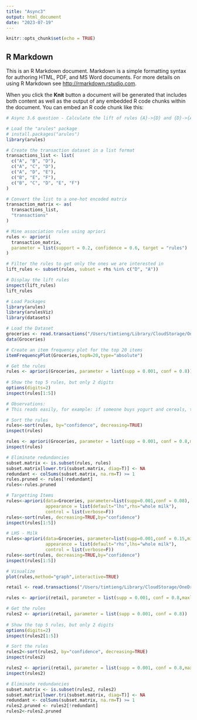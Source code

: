 ```yaml
---
title: "Async3"
output: html_document
date: "2023-07-19"
---
```


```r
knitr::opts_chunk$set(echo = TRUE)
```

## R Markdown

This is an R Markdown document. Markdown is a simple formatting syntax for authoring HTML, PDF, and MS Word documents. For more details on using R Markdown see <http://rmarkdown.rstudio.com>.

When you click the **Knit** button a document will be generated that includes both content as well as the output of any embedded R code chunks within the document. You can embed an R code chunk like this:

```r
# Async 3.6 question - Calculate the lift of rules {A}->{D} and {D}->{A}

# Load the "arules" package
# install.packages("arules")
library(arules)

# Create the transaction dataset in a list format
transactions_list <- list(
  c("A", "B", "D"),
  c("A", "C", "D"),
  c("A", "D", "E"),
  c("B", "E", "F"),
  c("B", "C", "D", "E", "F")
)

# Convert the list to a one-hot encoded matrix
transaction_matrix <- as(
  transactions_list,
  "transactions"
)

# Mine association rules using apriori
rules <- apriori(
  transaction_matrix,
  parameter = list(support = 0.2, confidence = 0.6, target = "rules")
)

# Filter the rules to get only the ones we are interested in
lift_rules <- subset(rules, subset = rhs %in% c("D", "A"))

# Display the lift rules
inspect(lift_rules)
lift_rules

```
```r
# Load Packages
library(arules)
library(arulesViz)
library(datasets)

# Load the Dataset 
groceries <- read.transactions("/Users/timtieng/Library/CloudStorage/OneDrive-Personal/Desktop/Masters in Applied Data Science/IST-707 Machine Learning/Week 3/groceries.csv")
data(Groceries)
```
```r
# Create an item frequency plot for the top 20 items
itemFrequencyPlot(Groceries,topN=20,type="absolute")
```
```r
# Get the rules
rules <- apriori(Groceries, parameter = list(supp = 0.001, conf = 0.8))
 
# Show the top 5 rules, but only 2 digits
options(digits=2)
inspect(rules[1:5])

# Observations:
# This reads easily, for example: if someone buys yogurt and cereals, they are 81% likely to buy whole milk too.

```

```r
# Sort the rules
rules<-sort(rules, by="confidence", decreasing=TRUE)
inspect(rules)
```
```r

rules <- apriori(Groceries, parameter = list(supp = 0.001, conf = 0.8,maxlen=3))
inspect(rules)
```
```r
# Eliminate redundancies
subset.matrix <- is.subset(rules, rules)
subset.matrix[lower.tri(subset.matrix, diag=T)] <- NA
redundant <- colSums(subset.matrix, na.rm=T) >= 1
rules.pruned <- rules[!redundant]
rules<-rules.pruned
```
```r
# Targetting Items
rules<-apriori(data=Groceries, parameter=list(supp=0.001,conf = 0.08), 
               appearance = list(default="lhs",rhs="whole milk"),
               control = list(verbose=F))
rules<-sort(rules, decreasing=TRUE,by="confidence")
inspect(rules[1:5])
```
```r
# LHS - Milk
rules<-apriori(data=Groceries, parameter=list(supp=0.001,conf = 0.15,minlen=2), 
               appearance = list(default="rhs",lhs="whole milk"),
               control = list(verbose=F))
rules<-sort(rules, decreasing=TRUE,by="confidence")
inspect(rules[1:5])
```
```r
# Visualize
plot(rules,method="graph",interactive=TRUE)
```

```r
retail <- read.transactions("/Users/timtieng/Library/CloudStorage/OneDrive-Personal/Desktop/Masters in Applied Data Science/IST-707 Machine Learning/Week 3/retail.csv", format="basket", sep=",")
```

```r
rules <- apriori(retail, parameter = list(supp = 0.001, conf = 0.8,maxlen=3))
```
```r
# Get the rules
rules2 <- apriori(retail, parameter = list(supp = 0.001, conf = 0.8))
 
# Show the top 5 rules, but only 2 digits
options(digits=2)
inspect(rules2[1:5])
```
```r
# Sort the rules
rules2<-sort(rules2, by="confidence", decreasing=TRUE)
inspect(rules2)
```
```r
rules2 <- apriori(retail, parameter = list(supp = 0.001, conf = 0.8,maxlen=3))
inspect(rules2)
```
```r
# Eliminate redundancies
subset.matrix <- is.subset(rules2, rules2)
subset.matrix[lower.tri(subset.matrix, diag=T)] <- NA
redundant <- colSums(subset.matrix, na.rm=T) >= 1
rules2.pruned <- rules2[!redundant]
rules2<-rules2.pruned
```

```r
```

